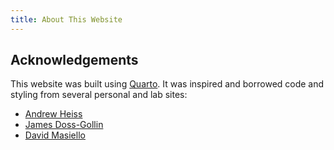 ```yaml
---
title: About This Website
---
```


## Acknowledgements

This website was built using [Quarto](https://quarto.org). It was inspired and borrowed code and styling from several personal and lab sites:

- [Andrew Heiss](https://www.andrewheiss.com/)
- [James Doss-Gollin](https://dossgollin-lab.github.io/joinus.html)
- [David Masiello](https://faculty.washington.edu/masiello/)

